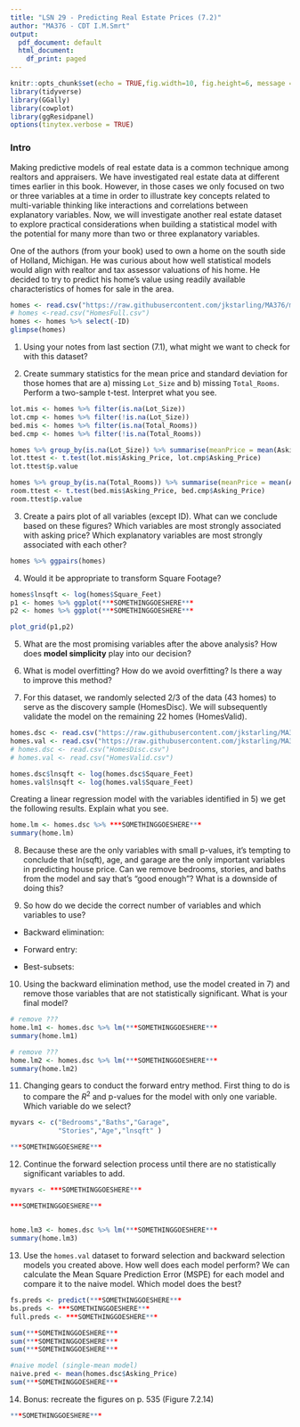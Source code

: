 ```yaml
---
title: "LSN 29 - Predicting Real Estate Prices (7.2)"
author: "MA376 - CDT I.M.Smrt"
output:
  pdf_document: default
  html_document:
    df_print: paged
---
```


```r
knitr::opts_chunk$set(echo = TRUE,fig.width=10, fig.height=6, message = FALSE, warning = FALSE)#, fig.show = "hide")
library(tidyverse)
library(GGally)
library(cowplot)
library(ggResidpanel)
options(tinytex.verbose = TRUE)

```

### Intro

Making predictive models of real estate data is a common technique among realtors and appraisers. We have investigated real estate data at different times earlier in this book. However, in those cases we only focused on two or three variables at a time in order to illustrate key concepts related to multi-variable thinking like interactions and correlations between explanatory variables. Now, we will investigate another real estate dataset to explore practical considerations when building a statistical model with the potential for many more than two or three explanatory variables.

One of the authors (from your book) used to own a home on the south side of Holland, Michigan. He was curious about how well statistical models would align with realtor and tax assessor valuations of his home. He decided to try to predict his home’s value using readily available characteristics of homes for sale in the area.

```r
homes <- read.csv("https://raw.githubusercontent.com/jkstarling/MA376/main/HomesFull.csv")
# homes <-read.csv("HomesFull.csv")
homes <- homes %>% select(-ID)
glimpse(homes)
```

1) Using your notes from last section (7.1), what might we want to check for with this dataset? 


\vspace{0.25in}


2) Create summary statistics for the mean price and standard deviation for those homes that are a) missing `Lot_Size` and b) missing `Total_Rooms`. Perform a two-sample t-test. Interpret what you see. 

```r
lot.mis <- homes %>% filter(is.na(Lot_Size))
lot.cmp <- homes %>% filter(!is.na(Lot_Size))
bed.mis <- homes %>% filter(is.na(Total_Rooms))
bed.cmp <- homes %>% filter(!is.na(Total_Rooms))
```

```r
homes %>% group_by(is.na(Lot_Size)) %>% summarise(meanPrice = mean(Asking_Price), sd = sd(Asking_Price), n=n())
lot.ttest <- t.test(lot.mis$Asking_Price, lot.cmp$Asking_Price)
lot.ttest$p.value
```

```r
homes %>% group_by(is.na(Total_Rooms)) %>% summarise(meanPrice = mean(Asking_Price), sd = sd(Asking_Price), n=n())
room.ttest <- t.test(bed.mis$Asking_Price, bed.cmp$Asking_Price)
room.ttest$p.value
```



\vspace{0.5in}


3) Create a pairs plot of all variables (except ID). What can we conclude based on these figures? Which variables are most strongly associated with asking price? Which explanatory variables are most strongly associated with each other?


```r
homes %>% ggpairs(homes) 
```


\vspace{0.5in}

4) Would it be appropriate to transform Square Footage? 

```r
homes$lnsqft <- log(homes$Square_Feet)
p1 <- homes %>% ggplot(***SOMETHINGGOESHERE***
p2 <- homes %>% ggplot(***SOMETHINGGOESHERE***

plot_grid(p1,p2)
```


\vspace{0.5in}

5) What are the most promising variables after the above analysis? How does **model simplicity** play into our decision? 


\vspace{0.5in}

6) What is model overfitting? How do we avoid overfitting? Is there a way to improve this method? 



\vspace{0.5in}


7) For this dataset, we randomly selected 2/3 of the data (43 homes) to serve as the discovery sample (HomesDisc). We will subsequently validate the model on the remaining 22 homes (HomesValid). 

```r
homes.dsc <- read.csv("https://raw.githubusercontent.com/jkstarling/MA376/main/HomesDisc.csv")
homes.val <- read.csv("https://raw.githubusercontent.com/jkstarling/MA376/main/HomesValid.csv")
# homes.dsc <- read.csv("HomesDisc.csv")
# homes.val <- read.csv("HomesValid.csv")

homes.dsc$lnsqft <- log(homes.dsc$Square_Feet)
homes.val$lnsqft <- log(homes.val$Square_Feet)
```

Creating a linear regression model with the variables identified in 5) we get the following results. Explain what you see. 

```r
home.lm <- homes.dsc %>% ***SOMETHINGGOESHERE***
summary(home.lm)
```


\vspace{0.5in}


8)  Because these are the only variables with small p-values, it’s tempting to conclude that ln(sqft), age, and garage are the only important variables in predicting house price. Can we remove bedrooms, stories, and baths from the model and say that’s "good enough"? What is a downside of doing this? 


\vspace{0.5in}

9) So how do we decide the correct number of variables and which variables to use? 

- Backward elimination:  

\vspace{0.2in}

- Forward entry:

\vspace{0.2in}

- Best-subsets: 

\vspace{0.2in}

10) Using the backward elimination method, use the model created in 7) and remove those variables that are not statistically significant. What is your final model? 

```r
# remove ???
home.lm1 <- homes.dsc %>% lm(***SOMETHINGGOESHERE***
summary(home.lm1)
```

```r
# remove ???
home.lm2 <- homes.dsc %>% lm(***SOMETHINGGOESHERE***
summary(home.lm2)
```


\vspace{0.5in}

11) Changing gears to conduct the forward entry method. First thing to do is to compare the $R^2$ and p-values for the model with only one variable. Which variable do we select? 

```r
myvars <- c("Bedrooms","Baths","Garage",
            "Stories","Age","lnsqft" )

***SOMETHINGGOESHERE***
```


\vspace{0.5in}

12) Continue the forward selection process until there are no statistically significant variables to add. 

```r
myvars <- ***SOMETHINGGOESHERE***

***SOMETHINGGOESHERE***

  
home.lm3 <- homes.dsc %>% lm(***SOMETHINGGOESHERE***
summary(home.lm3)
```



\vspace{0.5in}

13) Use the `homes.val` dataset to forward selection and backward selection models you created above. How well does each model perform?   We can calculate the Mean Square Prediction Error (MSPE) for each model and compare it to the naive model. Which model does the best? 

```r
fs.preds <- predict(***SOMETHINGGOESHERE***
bs.preds <- ***SOMETHINGGOESHERE***
full.preds <- ***SOMETHINGGOESHERE***

sum(***SOMETHINGGOESHERE***
sum(***SOMETHINGGOESHERE***
sum(***SOMETHINGGOESHERE***

#naive model (single-mean model)
naive.pred <- mean(homes.dsc$Asking_Price)
sum(***SOMETHINGGOESHERE***
```






\vspace{0.5in}

14) Bonus: recreate the figures on p. 535 (Figure 7.2.14)

```r
***SOMETHINGGOESHERE***
```




